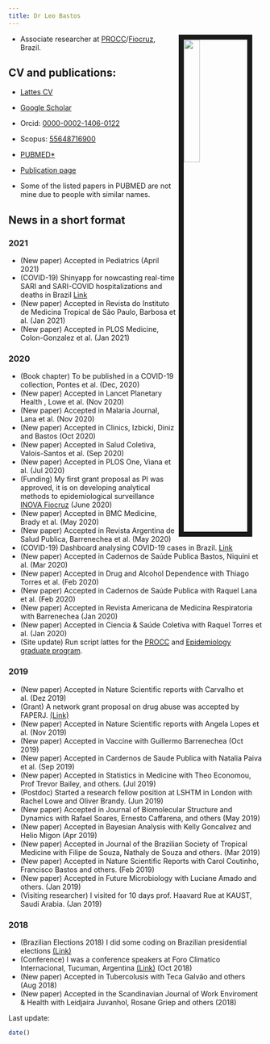 ```yaml
---
title: Dr Leo Bastos
---
```


<link rel="stylesheet" href="styles.css" type="text/css">

<img src="files/fotoLeoLSHTM.jpg" style="width:25%; border:10px solid; margin-right: 20px" align="right">


- Associate researcher at [PROCC](http://www.procc.fiocruz.br){target="_blank"}/[Fiocruz](http://www.fiocruz.br){target="_blank"}, Brazil.



## CV and publications:

- [Lattes CV](http://lattes.cnpq.br/5241799121437269){target="_blank"}
- [Google Scholar](https://scholar.google.com/citations?user=A5VmZYMAAAAJ&hl=en){target="_blank"}
- Orcid: [0000-0002-1406-0122](https://orcid.org/0000-0002-1406-0122){target="_blank"}
- Scopus: [55648716900](https://www.scopus.com/authid/detail.uri?authorId=55648716900){target="_blank"}
- [PUBMED*](https://www.ncbi.nlm.nih.gov/pubmed/?term=Bastos%2C%20Leonardo%20Soares%5BFull%20Author%20Name%5D%20or%20Bastos%2C%20Leonardo%5BFull%20Author%20Name%5D&cmd=DetailsSearch){target="_blank"} 
- [Publication page](publications.html)

* Some of the listed papers in PUBMED are not mine due to people with similar names.


## News in a short format


### 2021
- (New paper) Accepted in Pediatrics (April 2021)
- (COVID-19) Shinyapp for nowcasting real-time SARI and SARI-COVID hospitalizations and deaths in Brazil [Link](https://lsbastos.shinyapps.io/nowcasting/)
- (New paper) Accepted in Revista do Instituto de Medicina Tropical de São Paulo, Barbosa et al. (Jan 2021)
- (New paper) Accepted in PLOS Medicine, Colon-Gonzalez et al. (Jan 2021)


### 2020
- (Book chapter) To be published in a COVID-19 collection, Pontes et al. (Dec, 2020)
- (New paper) Accepted in Lancet Planetary Health , Lowe et al. (Nov 2020)
- (New paper) Accepted in Malaria Journal, Lana et al. (Nov 2020)
- (New paper) Accepted in Clinics, Izbicki, Diniz and Bastos (Oct 2020)
- (New paper) Accepted in Salud Coletiva, Valois-Santos et al. (Sep 2020)
- (New paper) Accepted in PLOS One, Viana et al. (Jul 2020)
- (Funding) My first grant proposal as PI was approved, it is on developing analytical methods to epidemiological surveillance [INOVA Fiocruz](https://portal.fiocruz.br/edital-geracao-de-conhecimento-enfrentamento-da-pandemia-e-pos-pandemia-covid-19-encomendas) (June 2020)
- (New paper) Accepted in BMC Medicine, Brady et al. (May 2020)
- (New paper) Accepted in Revista Argentina de Salud Publica, Barrenechea et al. (May 2020)
- (COVID-19) Dashboard analysing COVID-19 cases in Brazil. [Link](covid-19/)
- (New paper) Accepted in Cadernos de Saúde Publica Bastos, Niquini et al. (Mar 2020)
- (New paper) Accepted in Drug and Alcohol Dependence with Thiago Torres et al. (Feb 2020)
- (New paper) Accepted in Cadernos de Saúde Publica with Raquel Lana et al. (Feb 2020)
- (New paper) Accepted in Revista Americana de Medicina Respiratoria with Barrenechea (Jan 2020) 
- (New paper) Accepted in Ciencia & Saúde Coletiva with Raquel Torres et al. (Jan 2020)
- (Site update) Run script lattes for the [PROCC](PROCC/) and [Epidemiology graduate program](PGEpi/).


### 2019

- (New paper) Accepted in Nature Scientific reports with Carvalho et al. (Dez 2019)
- (Grant) A network grant proposal on drug abuse was accepted by FAPERJ. [(Link)](http://www.faperj.br/?id=3888.2.7)
- (New paper) Accepted in Nature Scientific reports with Angela Lopes et al. (Nov 2019)
- (New paper) Accepted in Vaccine with Guillermo Barrenechea (Oct 2019)
- (New paper) Accepted in Cardernos de Saude Publica with Natalia Paiva et al. (Sep 2019)
- (New paper) Accepted in Statistics in Medicine with Theo Economou, Prof Trevor Bailey, and others. (Jul 2019)
- (Postdoc) Started a research fellow position at LSHTM in London with Rachel Lowe and Oliver Brandy. (Jun 2019)
- (New paper) Accepted in Journal of Biomolecular Structure and Dynamics with Rafael Soares, Ernesto Caffarena, and others (May 2019)
- (New paper) Accepted in Bayesian Analysis with Kelly Goncalvez and Helio Migon (Apr 2019)
- (New paper) Accepted in Journal of the Brazilian Society of Tropical Medicine with Filipe de Souza, Nathaly de Souza and others. (Mar 2019)
- (New paper) Accepted in Nature Scientific Reports with Carol Coutinho, Francisco Bastos and others. (Feb 2019)
- (New paper) Accepted in Future Microbiology with Luciane Amado and others. (Jan 2019)
- (Visiting researcher) I visited for 10 days prof. Haavard Rue at KAUST, Saudi Arabia.  (Jan 2019)

### 2018

- (Brazilian Elections 2018) I did some coding on Brazilian presidential elections [(Link)](eleicoes2018.html)
- (Conference) I was a conference speakers at Foro Climatico Internacional, Tucuman, Argentina [(Link)](https://climactivo.com)  (Oct 2018)
- (New paper) Accepted in Tubercolusis with Teca Galvão and others (Aug 2018)
- (New paper) Accepted in the Scandinavian Journal of Work Enviroment & Health with Leidjaira Juvanhol, Rosane Griep and others (2018)

Last update:
```r
date()
```
